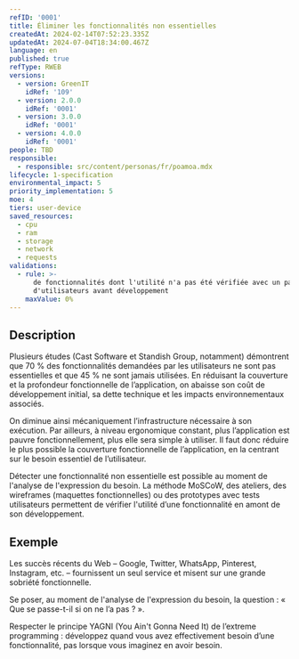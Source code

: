 ```yaml
---
refID: '0001'
title: Éliminer les fonctionnalités non essentielles
createdAt: 2024-02-14T07:52:23.335Z
updatedAt: 2024-07-04T18:34:00.467Z
language: en
published: true
refType: RWEB
versions:
  - version: GreenIT
    idRef: '109'
  - version: 2.0.0
    idRef: '0001'
  - version: 3.0.0
    idRef: '0001'
  - version: 4.0.0
    idRef: '0001'
people: TBD
responsible:
  - responsible: src/content/personas/fr/poamoa.mdx
lifecycle: 1-specification
environmental_impact: 5
priority_implementation: 5
moe: 4
tiers: user-device
saved_resources:
  - cpu
  - ram
  - storage
  - network
  - requests
validations:
  - rule: >-
      de fonctionnalités dont l'utilité n'a pas été vérifiée avec un panel
      d'utilisateurs avant développement
    maxValue: 0%
---
```


## Description

Plusieurs études (Cast Software et Standish Group, notamment) démontrent que 70 % des fonctionnalités demandées par les utilisateurs ne sont pas essentielles et que 45 % ne sont jamais utilisées. En réduisant la couverture et la profondeur fonctionnelle de l’application, on abaisse son coût de développement initial, sa dette technique et les impacts environnementaux associés.

On diminue ainsi mécaniquement l’infrastructure nécessaire à son exécution. Par ailleurs, à niveau ergonomique constant, plus l’application est pauvre fonctionnellement, plus elle sera simple à utiliser. Il faut donc réduire le plus possible la couverture fonctionnelle de l’application, en la centrant sur le besoin essentiel de l’utilisateur.

Détecter une fonctionnalité non essentielle est possible au moment de l'analyse de l'expression du besoin. La méthode MoSCoW, des ateliers, des wireframes (maquettes fonctionnelles) ou des prototypes avec tests utilisateurs permettent de vérifier l'utilité d’une fonctionnalité en amont de son développement.

## Exemple

Les succès récents du Web – Google, Twitter, WhatsApp, Pinterest, Instagram, etc. – fournissent un seul service et misent sur une grande sobriété fonctionnelle.

Se poser, au moment de l'analyse de l'expression du besoin, la question : « Que se passe-t-il si on ne l’a pas ? ».

Respecter le principe YAGNI (You Ain't Gonna Need It) de l’extreme programming : développez quand vous avez effectivement besoin d’une fonctionnalité, pas lorsque vous imaginez en avoir besoin.
